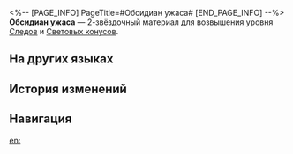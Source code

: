 <%-- [PAGE_INFO]
PageTitle=#Обсидиан ужаса#
[END_PAGE_INFO] --%>
{{Предмет Инфобокс
|id          = 110151
|Изображение = Предмет Обсидиан ужаса.png
|Тип         = Материал Следов
|Тип2        = Материал возвышения Светового конуса
|Инвентарь   = Материалы улучшения
|Редкость    = 2
|Эффект      = 
|Описание    = Фрагмент тёмной материи, захваченный из пустоты. Можно использовать для незначительного повышения уровня Следов персонажей {{Цвет|Выделенный|Небытия}}.
|Источник1   = [[Чашелист (багровый): Бутон Небытия (undefined)]]
|Источник2   = [[Неугасаемый пепел]]
|Источник3   = [[Универсальная машина для синтеза: Обмен материалов]]
}}
{{Описание|Его сущность выяснить невозможно.<br />Осторожно прикоснитесь и услышите бормотание осколка.<br /><br />''«████ ██ █ █»''}}
'''Обсидиан ужаса''' — 2-звёздочный материал для возвышения уровня [[Следы|Следов]] и [[Световые конусы|Световых конусов]].

==На других языках==
{{На других языках
|en   = Obsidian of Dread
|zhs  = 黯淡黑曜
|zht  = 黯淡黑曜
|ja   = 黯淡な黒曜
|ko   = 어두운 흑요
|es   = Obsidiana lúgubre
|fr   = Obsidienne d'effroi
|ru   = Обсидиан ужаса
|th   = Obsidian of Dread
|vi   = Ánh Đen U Tối
|de   = Obsidian der Glanzlosigkeit
|id   = Obsidian of Dread
|pt   = Obsidiana do Temor
}}

==История изменений==
{{История изменений|3.5}}

==Навигация==
{{Материалы улучшения Навбокс}}

[[en:]]